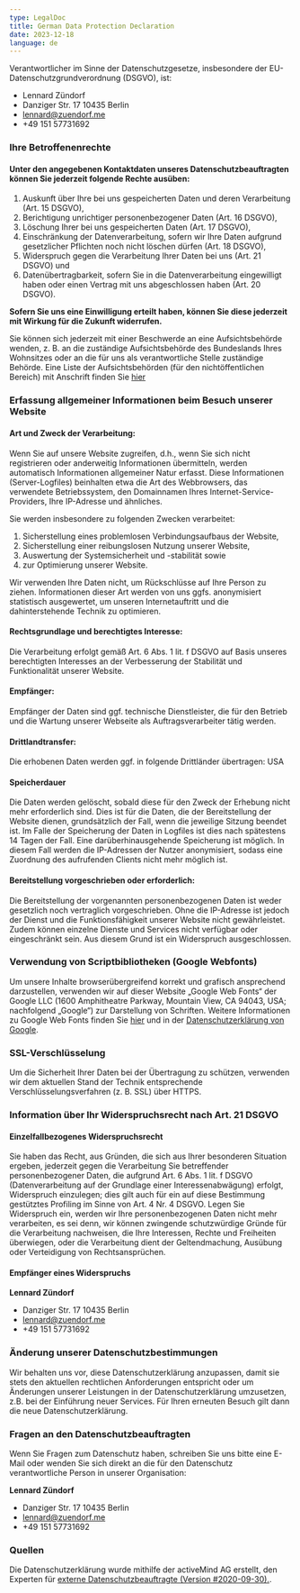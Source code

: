 ```yaml
---
type: LegalDoc
title: German Data Protection Declaration
date: 2023-12-18
language: de
---
```


Verantwortlicher im Sinne der Datenschutzgesetze, insbesondere der EU-Datenschutzgrundverordnung (DSGVO), ist:

- Lennard Zündorf
- Danziger Str. 17 10435 Berlin
- lennard@zuendorf.me
- +49 151 57731692

### Ihre Betroffenenrechte

#### Unter den angegebenen Kontaktdaten unseres Datenschutzbeauftragten können Sie jederzeit folgende Rechte ausüben:

1. Auskunft über Ihre bei uns gespeicherten Daten und deren Verarbeitung (Art. 15 DSGVO),
2. Berichtigung unrichtiger personenbezogener Daten (Art. 16 DSGVO),
3. Löschung Ihrer bei uns gespeicherten Daten (Art. 17 DSGVO),
4. Einschränkung der Datenverarbeitung, sofern wir Ihre Daten aufgrund gesetzlicher Pflichten noch nicht löschen dürfen (Art. 18 DSGVO),
5. Widerspruch gegen die Verarbeitung Ihrer Daten bei uns (Art. 21 DSGVO) und
6. Datenübertragbarkeit, sofern Sie in die Datenverarbeitung eingewilligt haben oder einen Vertrag mit uns abgeschlossen haben (Art. 20 DSGVO).

**Sofern Sie uns eine Einwilligung erteilt haben, können Sie diese jederzeit mit Wirkung für die Zukunft widerrufen.**

Sie können sich jederzeit mit einer Beschwerde an eine Aufsichtsbehörde wenden, z. B. an die zuständige Aufsichtsbehörde des Bundeslands Ihres Wohnsitzes oder an die für uns als verantwortliche Stelle zuständige Behörde.
Eine Liste der Aufsichtsbehörden (für den nichtöffentlichen Bereich) mit Anschrift finden Sie [hier](https://www.bfdi.bund.de/DE/Service/Anschriften/Laender/Laender-node.html)

### Erfassung allgemeiner Informationen beim Besuch unserer Website

#### Art und Zweck der Verarbeitung:

Wenn Sie auf unsere Website zugreifen, d.h., wenn Sie sich nicht registrieren oder anderweitig Informationen übermitteln, werden automatisch Informationen allgemeiner Natur erfasst. Diese Informationen (Server-Logfiles) beinhalten etwa die Art des Webbrowsers, das verwendete Betriebssystem, den Domainnamen Ihres Internet-Service-Providers, Ihre IP-Adresse und ähnliches.

Sie werden insbesondere zu folgenden Zwecken verarbeitet:

1. Sicherstellung eines problemlosen Verbindungsaufbaus der Website,
2. Sicherstellung einer reibungslosen Nutzung unserer Website,
3. Auswertung der Systemsicherheit und -stabilität sowie
4. zur Optimierung unserer Website.

Wir verwenden Ihre Daten nicht, um Rückschlüsse auf Ihre Person zu ziehen. Informationen dieser Art werden von uns ggfs. anonymisiert statistisch ausgewertet, um unseren Internetauftritt und die dahinterstehende Technik zu optimieren.

#### Rechtsgrundlage und berechtigtes Interesse:

Die Verarbeitung erfolgt gemäß Art. 6 Abs. 1 lit. f DSGVO auf Basis unseres berechtigten Interesses an der Verbesserung der Stabilität und Funktionalität unserer Website.

#### Empfänger:

Empfänger der Daten sind ggf. technische Dienstleister, die für den Betrieb und die Wartung unserer Webseite als Auftragsverarbeiter tätig werden.

#### Drittlandtransfer:

Die erhobenen Daten werden ggf. in folgende Drittländer übertragen: USA

#### Speicherdauer

Die Daten werden gelöscht, sobald diese für den Zweck der Erhebung nicht mehr erforderlich sind. Dies ist für die Daten, die der Bereitstellung der Website dienen, grundsätzlich der Fall, wenn die jeweilige Sitzung beendet ist.
Im Falle der Speicherung der Daten in Logfiles ist dies nach spätestens 14 Tagen der Fall. Eine darüberhinausgehende Speicherung ist möglich. In diesem Fall werden die IP-Adressen der Nutzer anonymisiert, sodass eine Zuordnung des aufrufenden Clients nicht mehr möglich ist.

#### Bereitstellung vorgeschrieben oder erforderlich:

Die Bereitstellung der vorgenannten personenbezogenen Daten ist weder gesetzlich noch vertraglich vorgeschrieben. Ohne die IP-Adresse ist jedoch der Dienst und die Funktionsfähigkeit unserer Website nicht gewährleistet. Zudem können einzelne Dienste und Services nicht verfügbar oder eingeschränkt sein. Aus diesem Grund ist ein Widerspruch ausgeschlossen.

### Verwendung von Scriptbibliotheken (Google Webfonts)

Um unsere Inhalte browserübergreifend korrekt und grafisch ansprechend darzustellen, verwenden wir auf dieser Website „Google Web Fonts“ der Google LLC (1600 Amphitheatre Parkway, Mountain View, CA 94043, USA; nachfolgend „Google“) zur Darstellung von Schriften.
Weitere Informationen zu Google Web Fonts finden Sie [hier](https://developers.google.com/fonts/faq) und in der [Datenschutzerklärung von Google](https://www.google.com/policies/privacy/).

### SSL-Verschlüsselung

Um die Sicherheit Ihrer Daten bei der Übertragung zu schützen, verwenden wir dem aktuellen Stand der Technik entsprechende Verschlüsselungsverfahren (z. B. SSL) über HTTPS.

### Information über Ihr Widerspruchsrecht nach Art. 21 DSGVO

#### Einzelfallbezogenes Widerspruchsrecht

Sie haben das Recht, aus Gründen, die sich aus Ihrer besonderen Situation ergeben, jederzeit gegen die Verarbeitung Sie betreffender personenbezogener Daten, die aufgrund Art. 6 Abs. 1 lit. f DSGVO (Datenverarbeitung auf der Grundlage einer Interessenabwägung) erfolgt, Widerspruch einzulegen; dies gilt auch für ein auf diese Bestimmung gestütztes Profiling im Sinne von Art. 4 Nr. 4 DSGVO.
Legen Sie Widerspruch ein, werden wir Ihre personenbezogenen Daten nicht mehr verarbeiten, es sei denn, wir können zwingende schutzwürdige Gründe für die Verarbeitung nachweisen, die Ihre Interessen, Rechte und Freiheiten überwiegen, oder die Verarbeitung dient der Geltendmachung, Ausübung oder Verteidigung von Rechtsansprüchen.

#### Empfänger eines Widerspruchs

**Lennard Zündorf**

- Danziger Str. 17 10435 Berlin
- lennard@zuendorf.me
- +49 151 57731692

### Änderung unserer Datenschutzbestimmungen

Wir behalten uns vor, diese Datenschutzerklärung anzupassen, damit sie stets den aktuellen rechtlichen Anforderungen entspricht oder um Änderungen unserer Leistungen in der Datenschutzerklärung umzusetzen, z.B. bei der Einführung neuer Services. Für Ihren erneuten Besuch gilt dann die neue Datenschutzerklärung.

### Fragen an den Datenschutzbeauftragten

Wenn Sie Fragen zum Datenschutz haben, schreiben Sie uns bitte eine E-Mail oder wenden Sie sich direkt an die für den Datenschutz verantwortliche Person in unserer Organisation:

**Lennard Zündorf**

- Danziger Str. 17 10435 Berlin
- lennard@zuendorf.me
- +49 151 57731692

### Quellen

Die Datenschutzerklärung wurde mithilfe der activeMind AG erstellt, den Experten für [externe Datenschutzbeauftragte (Version #2020-09-30).](https://www.activemind.de/datenschutz/datenschutzbeauftragter).
